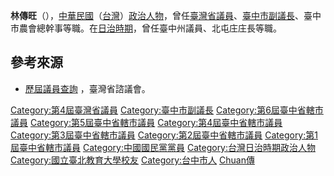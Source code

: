 {{Infobox_officeholder
| name = 林傳旺		
| image name =		
| width =		
| now = 中華民國（台灣）政治人士	
| period =		
| Sex =男 		
| place of birth = {{TWN-JPN}}
| date of birth = {{Birth date|1900|8|28}}
| place of death = {{TWN}}	
| party = {{kmt}}
| nationality = {{ROC}}
| educate = 
*臺北師範學校畢業
| past=
* 臺中州北屯庄長
* 臺中州州議會議員
* 臺中市農會總幹事
* 臺中市議會第一、二、三、四、五、六屆議員
* 臺中市議會第六屆副議長
* 臺灣省議會第四屆議員
}}

'''林傳旺'''（{{bd|1900年|8月28日|?|catIdx=Lin林}}），[[中華民國|中華民國]]（[[台灣|台灣]]）[[政治人物|政治人物]]，曾任[[臺灣省議員|臺灣省議員]]、[[臺中市議會|臺中市副議長]]、臺中市農會總幹事等職。在[[台灣日治時期|日治時期]]，曾任臺中州議員、北屯庄庄長等職。

==參考來源==
* [http://www.tpa.gov.tw/big5/Councilor/Councilor.asp?keyword=&Expire=ALL&JobZone=7&Submit=%B7j%B4M&cid=2&urlID=20 歷屆議員查詢] {{Wayback|url=http://www.tpa.gov.tw/big5/Councilor/Councilor.asp?keyword=&Expire=ALL&JobZone=7&Submit=%B7j%B4M&cid=2&urlID=20 |date=20131110212142 }}，臺灣省諮議會。
{{TW-poli-bio-stub}}

{{DEFAULTSORT:Lin林}}
[[Category:第4屆臺灣省議員|Category:第4屆臺灣省議員]]
[[Category:臺中市副議長|Category:臺中市副議長]]
[[Category:第6屆臺中省轄市議員|Category:第6屆臺中省轄市議員]]
[[Category:第5屆臺中省轄市議員|Category:第5屆臺中省轄市議員]]
[[Category:第4屆臺中省轄市議員|Category:第4屆臺中省轄市議員]]
[[Category:第3屆臺中省轄市議員|Category:第3屆臺中省轄市議員]]
[[Category:第2屆臺中省轄市議員|Category:第2屆臺中省轄市議員]]
[[Category:第1屆臺中省轄市議員|Category:第1屆臺中省轄市議員]]
[[Category:中國國民黨黨員|Category:中國國民黨黨員]]
[[Category:台灣日治時期政治人物|Category:台灣日治時期政治人物]]
[[Category:國立臺北教育大學校友|Category:國立臺北教育大學校友]]
[[Category:台中市人|Category:台中市人]]
[[Category:林姓|Chuan傳]]